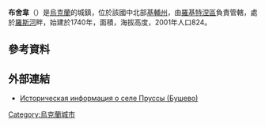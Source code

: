 {{coord|49|38|18|N|30|35|37|E|scale:30000|display=title}}

'''布舍韋'''（{{lang-uk|Бушеве}}）是[[烏克蘭|烏克蘭]]的城鎮，位於該國中北部[[基輔州|基輔州]]，由[[羅基特涅區|羅基特涅區]]負責管轄，處於[[羅斯河|羅斯河]]畔，始建於1740年，面積{{convert|10|sqkm}}，海拔高度{{convert|167|m}}，2001年人口824。

==參考資料==
{{reflist}}

==外部連結==
* [http://www.surnameindex.info/info/kiev/vasilkov/prussy/index.html Историческая информация о селе Пруссы (Бушево)] {{Wayback|url=http://www.surnameindex.info/info/kiev/vasilkov/prussy/index.html |date=20210519155626 }} {{ref-ru}}

{{Ukraine-geo-stub}}
[[Category:烏克蘭城市|Category:烏克蘭城市]]